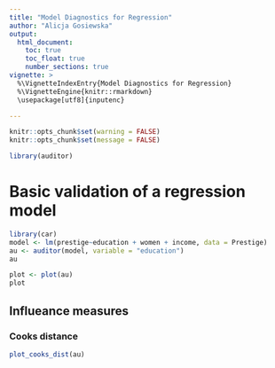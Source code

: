 ```yaml
---
title: "Model Diagnostics for Regression"
author: "Alicja Gosiewska"
output: 
  html_document:
    toc: true
    toc_float: true
    number_sections: true
vignette: >
  %\VignetteIndexEntry{Model Diagnostics for Regression}
  %\VignetteEngine{knitr::rmarkdown}
  \usepackage[utf8]{inputenc}

---
```


```r
knitr::opts_chunk$set(warning = FALSE)
knitr::opts_chunk$set(message = FALSE)
```

```r
library(auditor)
```

# Basic validation of a regression model

```r
library(car)
model <- lm(prestige~education + women + income, data = Prestige)
au <- auditor(model, variable = "education")
au
```

```r
plot <- plot(au)
plot
```



## Influeance measures

### Cooks distance

```r
plot_cooks_dist(au)
```




